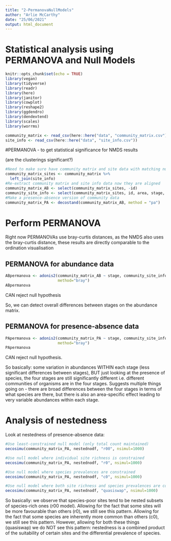 ```yaml
---
title: "2-PermanovaNullModels"
author: "Arlie McCarthy"
date: "25/06/2021"
output: html_document
---
```


# Statistical analysis using PERMANOVA and Null Models

```r
knitr::opts_chunk$set(echo = TRUE)
library(vegan)
library(tidyverse)
library(readr)
library(here)
library(janitor)
library(cowplot)
library(reshape2)
library(ggdendro)
library(dendextend)
library(scales)
library(worrms)

community_matrix <- read_csv(here::here("data", "community_matrix.csv"))
site_info <- read_csv(here::here("data", "site_info.csv"))
```

#PERMANOVA - to get statistical significance for NMDS results

(are the clusterings significant?)
```r
#Need to make sure have community matrix and site data with matching numbers of rows
community_matrix_sites <- community_matrix %>% 
  left_join(site_info)
#Re-extract community matrix and site info data now they are aligned
community_matrix_AB <- select(community_matrix_sites, -id)
community_site_info <- select(community_matrix_sites, id, area, stage, quadrat_number)
#Make a presence-absence version of community data
community_matrix_PA <- decostand(community_matrix_AB, method = "pa")
```

# Perform PERMANOVA 
Right now PERMANOVAs use bray-curtis distances, as the NMDS also uses the bray-curtis distance, these results are directly comparable to 
the ordination visualisation

## PERMANOVA for abundance data
```r
ABpermanova <- adonis2(community_matrix_AB ~ stage, community_site_info, permutations=1000,
                       method="bray")
ABpermanova
```

CAN reject null hypothesis

So, we can detect overall differences between stages on the abundance matrix.


## PERMANOVA for presence-absence data
```r
PApermanova <- adonis2(community_matrix_PA ~ stage, community_site_info, permutations=1000,
                       method="bray")
PApermanova
```
CAN reject null hypothesis.

So basically: some variation in abundances WITHIN each stage (less significant differences between stages), BUT just looking at the presence of species, the four stages are still significantly different i.e. different communities of organisms are in the four stages. 
Suggests multiple things going on - there are broad differences between the four stages in 
terms of what species are there, but there is also an area-specific effect leading to very 
variable abundances within each stage.



# Analysis of nestedness

Look at nestedness of presence-absence data:
```r
#Use least-constrained null model (only total count maintained)
oecosimu(community_matrix_PA, nestednodf, "r00", nsimul=1000)
```

```r
#Use null model where individual site richness is constrained
oecosimu(community_matrix_PA, nestednodf, "r0", nsimul=1000)
```

```r
#Use null model where species prevalences are constrained
oecosimu(community_matrix_PA, nestednodf, "c0", nsimul=1000)
```

```r
#Use null model where both site richness and species prevalences are constrained 
oecosimu(community_matrix_PA, nestednodf, "quasiswap", nsimul=1000)
```


So basically: we observe that species-poor sites tend to be nested subsets of species-rich
ones (r00 model). Allowing for the fact that some sites will be more favourable than others (r0),
we still see this pattern. Allowing for the fact that some species are inherently more common than
others (c0), we still see this pattern. However, allowing for both these things (quasiswap) we do 
NOT see this pattern: nestedness is a combined product of the suitability of certain sites and the
differential prevalence of species.